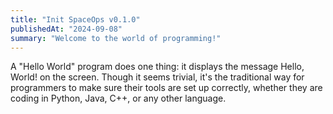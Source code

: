 ```yaml
---
title: "Init SpaceOps v0.1.0"
publishedAt: "2024-09-08"
summary: "Welcome to the world of programming!"
---
```


A "Hello World" program does one thing: it displays the message Hello, World! on the screen. Though it seems trivial, it's the traditional way for programmers to make sure their tools are set up correctly, whether they are coding in Python, Java, C++, or any other language.
